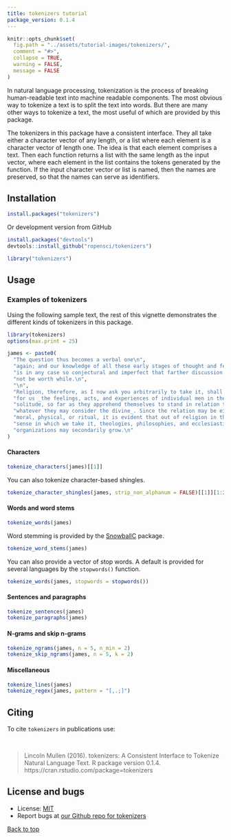 ```yaml
---
title: tokenizers tutorial
package_version: 0.1.4
---
```


```r
knitr::opts_chunk$set(
  fig.path = "../assets/tutorial-images/tokenizers/",
  comment = "#>",
  collapse = TRUE,
  warning = FALSE,
  message = FALSE
)
```

In natural language processing, tokenization is the process of breaking human-readable text into machine readable components. The most obvious way to tokenize a text is to split the text into words. But there are many other ways to tokenize a text, the most useful of which are provided by this package.

The tokenizers in this package have a consistent interface. They all take either a character vector of any length, or a list where each element is a character vector of length one. The idea is that each element comprises a text. Then each function returns a list with the same length as the input vector, where each element in the list contains the tokens generated by the function. If the input character vector or list is named, then the names are preserved, so that the names can serve as identifiers.

<section id="installation">

## Installation

```r
install.packages("tokenizers")
```

Or development version from GitHub

```r
install.packages("devtools")
devtools::install_github("ropensci/tokenizers")
```

```r
library("tokenizers")
```

<section id="usage">

## Usage


### Examples of tokenizers

Using the following sample text, the rest of this vignette demonstrates the different kinds of tokenizers in this package.

```r
library(tokenizers)
options(max.print = 25)

james <- paste0(
  "The question thus becomes a verbal one\n",
  "again; and our knowledge of all these early stages of thought and feeling\n",
  "is in any case so conjectural and imperfect that farther discussion would\n",
  "not be worth while.\n",
  "\n",
  "Religion, therefore, as I now ask you arbitrarily to take it, shall mean\n",
  "for us _the feelings, acts, and experiences of individual men in their\n",
  "solitude, so far as they apprehend themselves to stand in relation to\n",
  "whatever they may consider the divine_. Since the relation may be either\n",
  "moral, physical, or ritual, it is evident that out of religion in the\n",
  "sense in which we take it, theologies, philosophies, and ecclesiastical\n",
  "organizations may secondarily grow.\n"
)
```

#### Characters

```r
tokenize_characters(james)[[1]]
```

You can also tokenize character-based shingles.

```r
tokenize_character_shingles(james, strip_non_alphanum = FALSE)[[1]][1:20]
```


#### Words and word stems

```r
tokenize_words(james)
```

Word stemming is provided by the [SnowballC](https://cran.r-project.org/package=SnowballC) package.

```r
tokenize_word_stems(james)
```

You can also provide a vector of stop words. A default is provided for several languages by the `stopwords()` function.

```r
tokenize_words(james, stopwords = stopwords())
```

#### Sentences and paragraphs

```r
tokenize_sentences(james)
tokenize_paragraphs(james)
```

#### N-grams and skip n-grams

```r
tokenize_ngrams(james, n = 5, n_min = 2)
tokenize_skip_ngrams(james, n = 5, k = 2)
```

#### Miscellaneous

```r
tokenize_lines(james)
tokenize_regex(james, pattern = "[,.;]")
```

<section id="citing">

## Citing

To cite `tokenizers` in publications use:

<br>

> Lincoln Mullen (2016). tokenizers: A Consistent Interface to Tokenize
  Natural Language Text. R package version 0.1.4. https://cran.rstudio.com/package=tokenizers

<section id="license_bugs">

## License and bugs

* License: [MIT](http://opensource.org/licenses/MIT)
* Report bugs at [our Github repo for tokenizers](https://github.com/ropensci/tokenizers/issues?state=open)

[Back to top](#top)
